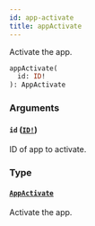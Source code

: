 ```yaml
---
id: app-activate
title: appActivate
---
```


Activate the app.

```graphql
appActivate(
  id: ID!
): AppActivate

```

### Arguments

#### `id` ([`ID!`](/developer/api-reference/scalars/id.mdx))

ID of app to activate.

### Type

#### [`AppActivate`](/developer/api-reference/objects/app-activate.mdx)

Activate the app.
